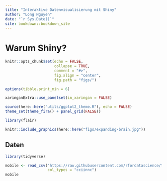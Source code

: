 ```yaml
--- 
title: "Interaktive Datenvisualisierung mit Shiny"
author: "Long Nguyen"
date: "`r Sys.Date()`"
site: bookdown::bookdown_site
---
```


# Warum Shiny?

```r
knitr::opts_chunk$set(echo = FALSE,
                      collapse = TRUE,
                      comment = "#>",
                      fig.align = "center",
                      fig.path = "figs/")

options(tibble.print_min = 6)

xaringanExtra::use_panelset(in_xaringan = FALSE)

source(here::here("utils/ggplot2_theme.R"), echo = FALSE)
theme_set(theme_fira() + panel_grid(FALSE))

library(flair)
```

```r
knitr::include_graphics(here::here("figs/expanding-brain.jpg"))
```

## Daten

```r
library(tidyverse)

mobile <- read_csv("https://raw.githubusercontent.com/rfordatascience/tidytuesday/master/data/2020/2020-11-10/mobile.csv",
                   col_types = "cciinnc")
mobile
```
